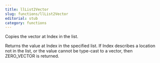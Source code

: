 ```yaml
---
title: llList2Vector
slug: functions/llList2Vector
editorial: stub
category: functions
---
```


<LSLFunction name="llList2Vector"/>

Copies the vector at Index in the list.

Returns the value at Index in the specified list. If Index describes a location not in the list, or the value cannot be type-cast to a vector, then ZERO_VECTOR is returned.
